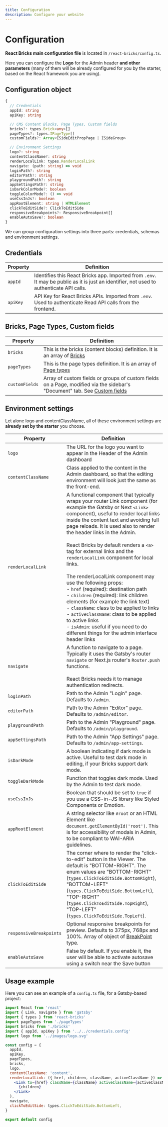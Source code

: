 ```yaml
---
title: Configuration
description: Configure your website
---
```


# Configuration

**React Bricks main configuration file** is located in `/react-bricks/config.ts`.

Here you can configure the **Logo** for the Admin header **and other parameters** (many of them will be already configured for you by the starter, based on the React framework you are using).

## Configuration object

```ts
{
  // Credentials
  appId: string
  apiKey: string

  // CMS Content Blocks, Page Types, Custom fields
  bricks?: types.Brick<any>[]
  pageTypes?: types.IPageType[]
  customFields?: Array<ISideEditPropPage | ISideGroup>

  // Environment Settings
  logo?: string
  contentClassName?: string
  renderLocalLink: types.RenderLocalLink
  navigate: (path: string) => void
  loginPath?: string
  editorPath?: string
  playgroundPath?: string
  appSettingsPath?: string
  isDarkColorMode?: boolean
  toggleColorMode?: () => void
  useCssInJs?: boolean
  appRootElement: string | HTMLElement
  clickToEditSide?: ClickToEditSide
  responsiveBreakpoints?: ResponsiveBreakpoint[]
  enableAutoSave?: boolean
}
```

We can group configuration settings into three parts: credentials, schemas and environment settings.

## Credentials

| Property | Definition                                                                                                                                     |
| -------- | ---------------------------------------------------------------------------------------------------------------------------------------------- |
| `appId`  | Identifies this React Bricks app. Imported from `.env`.<br />It may be public as it is just an identifier, not used to authenticate API calls. |
| `apiKey` | API Key for React Bricks APIs. Imported from `.env`.<br />Used to authenticate Read API calls from the frontend.                               |

## Bricks, Page Types, Custom fields

| Property       | Definition                                                                                                                                 |
| -------------- | ------------------------------------------------------------------------------------------------------------------------------------------ |
| `bricks`       | This is the bricks (content blocks) definition. It is an array of [Bricks](/docs/bricks/what-is-a-brick)                                   |
| `pageTypes`    | This is the page types definition. It is an array of [Page types](page-types)                                                              |
| `customFields` | Array of custom fields or groups of custom fields on a Page, modified via the sidebar's "Document" tab. See [Custom fields](custom-fields) |

## Environment settings

Let alone logo and contentClassName, all of these environment settings are **already set by the starter** you choose.

| Property                | Definition                                                                                                                                                                                                                                                                                                                                                                                                                                                                                                                                                                                                                                                                                                                                                                                                                 |
| ----------------------- | -------------------------------------------------------------------------------------------------------------------------------------------------------------------------------------------------------------------------------------------------------------------------------------------------------------------------------------------------------------------------------------------------------------------------------------------------------------------------------------------------------------------------------------------------------------------------------------------------------------------------------------------------------------------------------------------------------------------------------------------------------------------------------------------------------------------------- |
| `logo`                  | The URL for the logo you want to appear in the Header of the Admin dashboard                                                                                                                                                                                                                                                                                                                                                                                                                                                                                                                                                                                                                                                                                                                                               |
| `contentClassName`      | Class applied to the content in the Admin dashboard, so that the editing environment will look just the same as the front-end.                                                                                                                                                                                                                                                                                                                                                                                                                                                                                                                                                                                                                                                                                             |
| `renderLocalLink`       | A functional component that typically wraps your router Link component (for example the Gatsby or Next `<Link>` component), useful to render local links inside the content text and avoiding full page reloads. It is used also to render the header links in the Admin.<br /><br />React Bricks by default renders a `<a>` tag for external links and the `renderLocalLink` component for local links.<br /><br />The renderLocalLink component may use the following props:<br />- `href` (required): destination path<br />- `children` (required): link children elements (for example the link text)<br />- `className`: class to be applied to links<br />- `activeClassName`: class to be applied to active links<br />- `isAdmin`: useful if you need to do different things for the admin interface header links |
| `navigate`              | A function to navigate to a page. Typically it uses the Gatsby's router `navigate` or Next.js router's `Router.push` functions.<br /><br />React Bricks needs it to manage authentication redirects.                                                                                                                                                                                                                                                                                                                                                                                                                                                                                                                                                                                                                       |
| `loginPath`             | Path to the Admin "Login" page. Defaults to `/admin`.                                                                                                                                                                                                                                                                                                                                                                                                                                                                                                                                                                                                                                                                                                                                                                      |
| `editorPath`            | Path to the Admin "Editor" page. Defaults to `/admin/editor`.                                                                                                                                                                                                                                                                                                                                                                                                                                                                                                                                                                                                                                                                                                                                                              |
| `playgroundPath`        | Path to the Admin "Playground" page. Defaults to `/admin/playground`.                                                                                                                                                                                                                                                                                                                                                                                                                                                                                                                                                                                                                                                                                                                                                      |
| `appSettingsPath`       | Path to the Admin "App Settings" page. Defaults to `/admin/app-settings`.                                                                                                                                                                                                                                                                                                                                                                                                                                                                                                                                                                                                                                                                                                                                                  |
| `isDarkMode`            | A boolean indicating if dark mode is active. Useful to test dark mode in editing, if your Bricks support dark mode.                                                                                                                                                                                                                                                                                                                                                                                                                                                                                                                                                                                                                                                                                                        |
| `toggleDarkMode`        | Function that toggles dark mode. Used by the Admin to test dark mode.                                                                                                                                                                                                                                                                                                                                                                                                                                                                                                                                                                                                                                                                                                                                                      |
| `useCssInJs`            | Boolean that should be set to `true` if you use a CSS-in-JS library like Styled Components or Emotion.                                                                                                                                                                                                                                                                                                                                                                                                                                                                                                                                                                                                                                                                                                                     |
| `appRootElement`        | A string selector like `#root` or an HTML Element like `document.getElementById('root')`. This is for accessibility of modals in Admin, to be compliant to WAI-ARIA guidelines.                                                                                                                                                                                                                                                                                                                                                                                                                                                                                                                                                                                                                                            |
| `clickToEditSide`       | The corner where to render the "click-to-edit" button in the Viewer. The default is "BOTTOM-RIGHT". The enum values are "BOTTOM-RIGHT" (`types.ClickToEditSide.BottomRight`), "BOTTOM-LEFT" (`types.ClickToEditSide.BottomLeft`), "TOP-RIGHT" (`types.ClickToEditSide.TopRight`), "TOP-LEFT" (`types.ClickToEditSide.TopLeft`).                                                                                                                                                                                                                                                                                                                                                                                                                                                                                            |
| `responsiveBreakpoints` | Optional responsive breakpoints for preview. Defaults to 375px, 768px and 100%. Array of object of [BreakPoint]() type.                                                                                                                                                                                                                                                                                                                                                                                                                                                                                                                                                                                                                                                                                                    |
| `enableAutoSave`        | False by default. If you enable it, the user will be able to activate autosave using a switch near the Save button                                                                                                                                                                                                                                                                                                                                                                                                                                                                                                                                                                                                                                                                                                         |

## Usage example

Here you can see an example of a `config.ts` file, for a Gatsby-based project:

```jsx
import React from 'react'
import { Link, navigate } from 'gatsby'
import { types } from 'react-bricks'
import pageTypes from './pageTypes'
import bricks from './bricks'
import { appId, apiKey } from '../../credentials.config'
import logo from '../images/logo.svg'

const config = {
  appId,
  apiKey,
  pageTypes,
  bricks,
  logo,
  contentClassName: 'content',
  renderLocalLink: ({ href, children, className, activeClassName }) => (
    <Link to={href} className={className} activeClassName={activeClassName}>
      {children}
    </Link>
  ),
  navigate,
  clickToEditSide: types.ClickToEditSide.BottomLeft,
}

export default config
```
